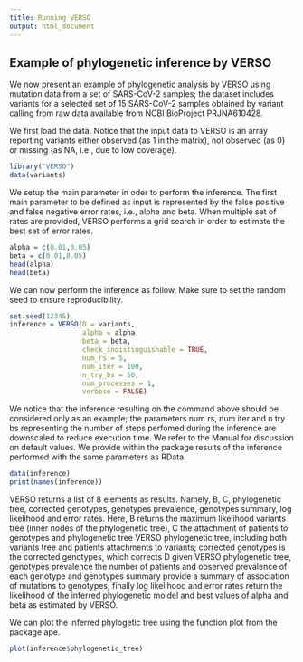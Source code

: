 ```yaml
---
title: Running VERSO
output: html_document
---
```


## Example of phylogenetic inference by VERSO

We now present an example of phylogenetic analysis by VERSO using mutation data from a set of SARS-CoV-2 samples; the dataset includes variants for a selected set of 15 SARS-CoV-2 samples obtained by variant calling from raw data available from NCBI BioProject PRJNA610428. 

We first load the data.  Notice that the input data to VERSO is an array reporting variants either observed (as 1 in the matrix), not observed (as 0) or missing (as NA, i.e., due to low coverage). 

```r
library("VERSO")
data(variants)
```

We setup the main parameter in oder to perform the inference. The first main parameter to be defined as input is represented by the false positive and false negative error rates, i.e., alpha and beta. When multiple set of rates are provided, VERSO performs a grid search in order to estimate the best set of error rates. 

```r
alpha = c(0.01,0.05)
beta = c(0.01,0.05)
head(alpha)
head(beta)
```

We can now perform the inference as follow. Make sure to set the random seed to ensure reproducibility. 

```r
set.seed(12345)
inference = VERSO(D = variants, 
                  alpha = alpha, 
                  beta = beta, 
                  check_indistinguishable = TRUE, 
                  num_rs = 5, 
                  num_iter = 100, 
                  n_try_bs = 50, 
                  num_processes = 1, 
                  verbose = FALSE)
```

We notice that the inference resulting on the command above should be considered only as an example; the parameters num rs, num iter and n try bs representing the number of steps perfomed during the inference are downscaled to reduce execution time. We refer to the Manual for discussion on default values. We provide within the package results of the inference performed with the same parameters as RData. 

```r
data(inference)
print(names(inference))
```

VERSO returns a list of 8 elements as results. Namely, B, C, phylogenetic tree, corrected genotypes, genotypes prevalence, genotypes summary, log likelihood and error rates. Here, B returns the maximum likelihood variants tree (inner nodes of the phylogenetic tree), C the attachment of patients to genotypes and phylogenetic tree VERSO phylogenetic tree, including both variants tree and patients attachments to variants; corrected genotypes is the corrected genotypes, which corrects D given VERSO phylogenetic tree, genotypes prevalence the number of patients and observed prevalence of each genotype and genotypes summary provide a summary of association of mutations to genotypes; finally log likelihood and error rates return the likelihood of the inferred phylogenetic moldel and best values of alpha and beta as estimated by VERSO. 

We can plot the inferred phylogetic tree using the function plot from the package ape. 

```r
plot(inference$phylogenetic_tree)
```
